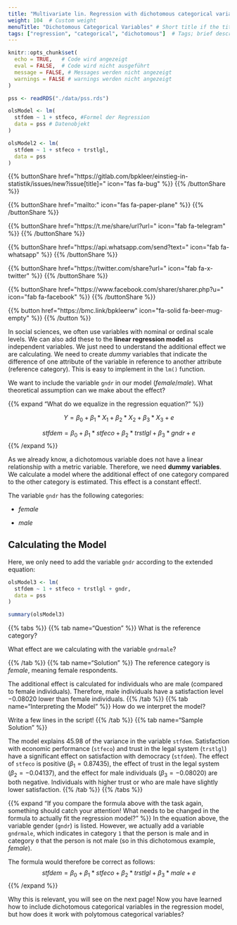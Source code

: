 ```yaml
---
title: "Multivariate lin. Regression with dichotomous categorical variables"  # Page title
weight: 104  # Custom weight 
menuTitle: "Dichotomous Categorical Variables" # Short title if the title is too long
tags: ["regression", "categorical", "dichotomous"]  # Tags; brief description of the content
---
```

```r
knitr::opts_chunk$set(
  echo = TRUE,   # Code wird angezeigt
  eval = FALSE,  # Code wird nicht ausgeführt
  message = FALSE, # Messages werden nicht angezeigt
  warnings = FALSE # warnings werden nicht angezeigt
)

pss <- readRDS("./data/pss.rds")

olsModel <- lm(
  stfdem ~ 1 + stfeco, #Formel der Regression
  data = pss # Datenobjekt
)  

olsModel2 <- lm(
  stfdem ~ 1 + stfeco + trstlgl,   
  data = pss
)      
```

{{% buttonShare href=\"https\:\/\/gitlab.com\/bpkleer\/einstieg-in-statistik\/issues\/new?issue[title]=\" icon=\"fas fa-bug\" %}} {{% /buttonShare %}} 

{{% buttonShare href=\"mailto\:\" icon=\"fas fa-paper-plane\" %}} {{% /buttonShare %}}

{{% buttonShare href=\"https\:\/\/t.me\/share\/url?url=\" icon=\"fab fa-telegram\" %}} {{% /buttonShare %}}

{{% buttonShare href=\"https\:\/\/api.whatsapp.com\/send?text=\" icon=\"fab fa-whatsapp\" %}} {{% /buttonShare %}}

{{% buttonShare href=\"https\:\/\/twitter.com\/share?url=\" icon=\"fab fa-x-twitter\" %}} {{% /buttonShare %}}

{{% buttonShare href=\"https\:\/\/www.facebook.com\/sharer\/sharer.php?u=\" icon=\"fab fa-facebook\" %}} {{% /buttonShare %}}

{{% button href=\"https\:\/\/bmc.link\/bpkleerw\" icon=\"fa-solid fa-beer-mug-empty\" %}} {{% /button %}}

In social sciences, we often use variables with nominal or ordinal scale levels. We can also add these to the **linear regression model** as independent variables. We just need to understand the additional effect we are calculating. We need to create *dummy* variables that indicate the difference of one attribute of the variable in reference to another attribute (reference category). This is easy to implement in the `lm()` function.

We want to include the variable `gndr` in our model (*female*/*male*). What theoretical assumption can we make about the effect?

{{% expand "What do we equalize in the regression equation?" %}}

$$Y = \beta_0 + \beta_1*X_1 + \beta_2*X_2 + \beta_3*X_3+ e$$

$$stfdem = \beta_0 + \beta_1*stfeco + \beta_2*trstlgl + \beta_3*gndr + e$$
{{% /expand %}}

As we already know, a dichotomous variable does not have a linear relationship with a metric variable. Therefore, we need **dummy variables**. We calculate a model where the additional effect of one category compared to the other category is estimated. This effect is a constant effect!.

The variable `gndr` has the following categories:

- *female*

- *male*

## Calculating the Model
Here, we only need to add the variable `gndr` according to the extended equation:
```r
olsModel3 <- lm(
  stfdem ~ 1 + stfeco + trstlgl + gndr,   
  data = pss
)            

summary(olsModel3)
```

{{% tabs %}}
{{% tab name="Question" %}}
What is the reference category?

What effect are we calculating with the variable `gndrmale`?

{{% /tab %}}
{{% tab name="Solution" %}}
The reference category is *female*, meaning female respondents.

The additional effect is calculated for individuals who are male (compared to female individuals). Therefore, male individuals have a satisfaction level $-0.08020$ lower than female individuals.
{{% /tab %}}
{{% tab name="Interpreting the Model" %}}
How do we interpret the model?

Write a few lines in the script!
{{% /tab %}}
{{% tab name="Sample Solution" %}}

The model explains $45.98 %$ of the variance in the variable `stfdem`. Satisfaction with economic performance (`stfeco`) and trust in the legal system (`trstlgl`) have a significant effect on satisfaction with democracy (`stfdem`). The effect of `stfeco` is positive ($\beta_1 = 0.87435$), the effect of trust in the legal system ($\beta_2 = -0.04137$), and the effect for male individuals ($\beta_3 = -0.08020$) are both negative. Individuals with higher trust or who are male have slightly lower satisfaction.
{{% /tab %}}
{{% /tabs %}}

{{% expand "If you compare the formula above with the task again, something should catch your attention! What needs to be changed in the formula to actually fit the regression model?" %}}
In the equation above, the variable gender (`gndr`) is listed. However, we actually add a variable `gndrmale`, which indicates in category `1` that the person is male and in category `0` that the person is not male (so in this dichotomous example, *female*).

The formula would therefore be correct as follows:
$$stfdem = \beta_0 + \beta_1*stfeco + \beta_2*trstlgl + \beta_3*male + e$$
{{% /expand %}}

Why this is relevant, you will see on the next page! Now you have learned how to include dichotomous categorical variables in the regression model, but how does it work with polytomous categorical variables?
